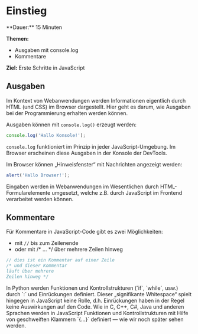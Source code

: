 
# Einstieg

<Callout>
  **Dauer:** 15 Minuten

  **Themen:**
  - Ausgaben mit console.log
  - Kommentare

  **Ziel:** Erste Schritte in JavaScript
</Callout>

## Ausgaben

Im Kontext von Webanwendungen werden Informationen eigentlich
durch HTML (und CSS) im Browser dargestellt. Hier geht es darum,
wie Ausgaben bei der Programmierung erhalten werden können.
 
Ausgaben können mit `console.log()` erzeugt werden:

```js
console.log('Hallo Konsole!');
```

`console.log` funktioniert im Prinzip in jeder JavaScript-Umgebung.
Im Browser erscheinen diese Ausgaben in der Konsole der DevTools.

Im Browser können „Hinweisfenster“ mit Nachrichten angezeigt 
werden:

```js
alert('Hallo Browser!');
```

<Callout type="warning">
Eingaben werden in Webanwendungen im Wesentlichen
durch HTML-Formularelemente umgesetzt, welche z.B.
durch JavaScript im Frontend verarbeitet werden können.
</Callout>

## Kommentare

Für Kommentare in JavaScript-Code gibt es zwei Möglichkeiten:

- mit `//` bis zum Zeilenende 
- oder mit /* ... */ über mehrere Zeilen hinweg

```js
// dies ist ein Kommentar auf einer Zeile
/* und dieser Kommentar
läuft über mehrere 
Zeilen hinweg */
```

<Callout emoji="‼️">
In Python werden Funktionen und Kontrollstrukturen 
(`if`, `while`, usw.) durch `:` und Einrückungen definiert. 
Dieser „signifikante Whitespace“ spielt hingegen in JavaScript
keine Rolle, d.h. Einrückungen haben in der Regel keine 
Auswirkungen auf den Code. Wie in C, C++, C#, Java und anderen
Sprachen werden in JavaScript Funktionen und Kontrollstrukturen 
mit Hilfe von geschweiften Klammern `{...}` definiert &mdash;
wie wir noch später sehen werden.
</Callout>